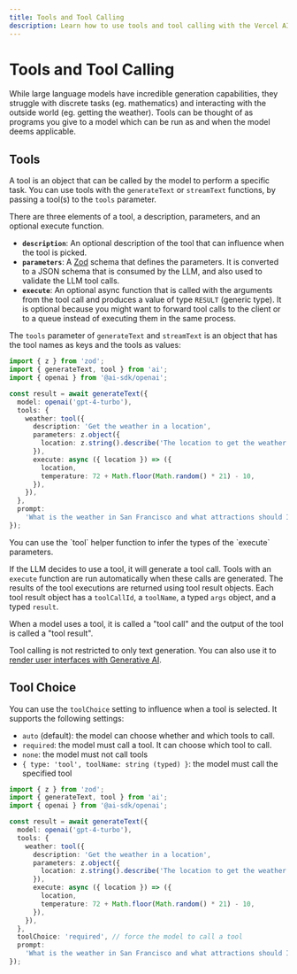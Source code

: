 ```yaml
---
title: Tools and Tool Calling
description: Learn how to use tools and tool calling with the Vercel AI SDK.
---
```


# Tools and Tool Calling

While large language models have incredible generation capabilities,
they struggle with discrete tasks (eg. mathematics) and interacting with the outside world (eg. getting the weather).
Tools can be thought of as programs you give to a model which can be run as and when the model deems applicable.

## Tools

A tool is an object that can be called by the model to perform a specific task.
You can use tools with the `generateText` or `streamText` functions, by passing a tool(s) to the `tools` parameter.

There are three elements of a tool, a description, parameters, and an optional execute function.

- **`description`**: An optional description of the tool that can influence when the tool is picked.
- **`parameters`**: A [Zod](https://zod.dev/) schema that defines the parameters. It is converted to a JSON schema that is consumed by the LLM, and also used to validate the LLM tool calls.
- **`execute`**: An optional async function that is called with the arguments from the tool call and produces a value of type `RESULT` (generic type). It is optional because you might want to forward tool calls to the client or to a queue instead of executing them in the same process.

The `tools` parameter of `generateText` and `streamText` is an object that has the tool names as keys and the tools as values:

```ts highlight="7-18"
import { z } from 'zod';
import { generateText, tool } from 'ai';
import { openai } from '@ai-sdk/openai';

const result = await generateText({
  model: openai('gpt-4-turbo'),
  tools: {
    weather: tool({
      description: 'Get the weather in a location',
      parameters: z.object({
        location: z.string().describe('The location to get the weather for'),
      }),
      execute: async ({ location }) => ({
        location,
        temperature: 72 + Math.floor(Math.random() * 21) - 10,
      }),
    }),
  },
  prompt:
    'What is the weather in San Francisco and what attractions should I visit?',
});
```

<Note>
  You can use the `tool` helper function to infer the types of the `execute`
  parameters.
</Note>

If the LLM decides to use a tool, it will generate a tool call.
Tools with an `execute` function are run automatically when these calls are generated.
The results of the tool executions are returned using tool result objects.
Each tool result object has a `toolCallId`, a `toolName`, a typed `args` object, and a typed `result`.

<Note>
  When a model uses a tool, it is called a "tool call" and the output of the
  tool is called a "tool result".
</Note>

Tool calling is not restricted to only text generation.
You can also use it to [render user interfaces with Generative AI](/docs/ai-sdk-rsc/overview#rendering-user-interfaces-with-language-models).

## Tool Choice

You can use the `toolChoice` setting to influence when a tool is selected.
It supports the following settings:

- `auto` (default): the model can choose whether and which tools to call.
- `required`: the model must call a tool. It can choose which tool to call.
- `none`: the model must not call tools
- `{ type: 'tool', toolName: string (typed) }`: the model must call the specified tool

```ts highlight="19"
import { z } from 'zod';
import { generateText, tool } from 'ai';
import { openai } from '@ai-sdk/openai';

const result = await generateText({
  model: openai('gpt-4-turbo'),
  tools: {
    weather: tool({
      description: 'Get the weather in a location',
      parameters: z.object({
        location: z.string().describe('The location to get the weather for'),
      }),
      execute: async ({ location }) => ({
        location,
        temperature: 72 + Math.floor(Math.random() * 21) - 10,
      }),
    }),
  },
  toolChoice: 'required', // force the model to call a tool
  prompt:
    'What is the weather in San Francisco and what attractions should I visit?',
});
```
